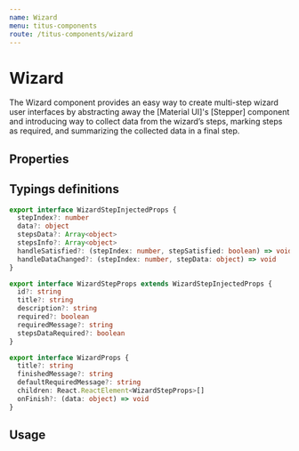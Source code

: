 ```yaml
---
name: Wizard
menu: titus-components
route: /titus-components/wizard
---
```



# Wizard

The Wizard component provides an easy way to create multi-step wizard user interfaces by abstracting away the [Material UI]'s [Stepper] component and introducing way to collect data from the wizard’s steps, marking steps as required, and summarizing the collected data in a final step.

## Properties

<PropsTable of={Wizard} />

## Typings definitions

```ts
export interface WizardStepInjectedProps {
  stepIndex?: number
  data?: object
  stepsData?: Array<object>
  stepsInfo?: Array<object>
  handleSatisfied?: (stepIndex: number, stepSatisfied: boolean) => void
  handleDataChanged?: (stepIndex: number, stepData: object) => void
}

export interface WizardStepProps extends WizardStepInjectedProps {
  id?: string
  title?: string
  description?: string
  required?: boolean
  requiredMessage?: string
  stepsDataRequired?: boolean
}

export interface WizardProps {
  title?: string
  finishedMessage?: string
  defaultRequiredMessage?: string
  children: React.ReactElement<WizardStepProps>[]
  onFinish?: (data: object) => void
}
```

## Usage

<Playground>
  <Wizard
    onFinish={console.log}
    title="Wizard Story"
    finishedMessage="Wizard complete"
    defaultRequiredMessage="A default required message"
  >
    <SimpleStep
      id="step1"
      title="Step 1"
      description="A simple, non required step"
    />
    <SimpleStep
      id="step2"
      title="Step 2"
      description="A simple, required step"
      required
      requiredMessage="You need to enter a value to proceed further"
    />
    <SimpleStep
      id="step3"
      title="Step 3"
      description="A required step with no required message will fallback to the default"
      required
    />
    <FinalStep
      id="step4"
      title="Final step"
      description="The last step can summarize the progress in the wizard"
      stepsDataRequired
    />
  </Wizard>
</Playground>
